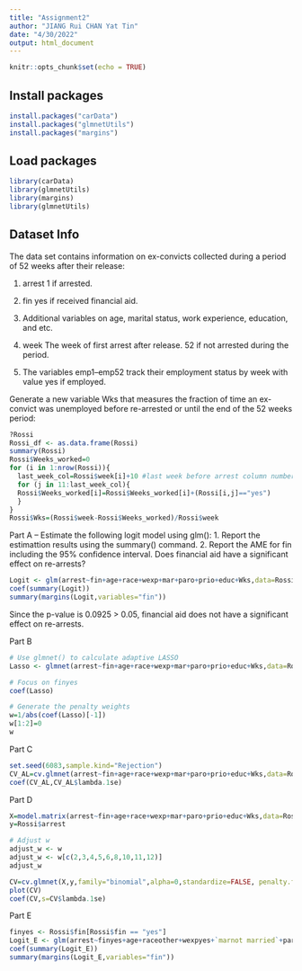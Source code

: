 ```yaml
---
title: "Assignment2"
author: "JIANG Rui CHAN Yat Tin"
date: "4/30/2022"
output: html_document
---
```


```r
knitr::opts_chunk$set(echo = TRUE)
```

## Install packages 
```r
install.packages("carData")
install.packages("glmnetUtils")
install.packages("margins")
```

## Load packages 
```r
library(carData)
library(glmnetUtils)
library(margins)
library(glmnetUtils)
```

## Dataset Info
The data set contains information on ex-convicts collected during a period of 52 weeks after their release:

1. arrest 1 if arrested.

2. fin yes if received financial aid.

3. Additional variables on age, marital status, work experience, education, and etc.

4. week The week of first arrest after release. 52 if not arrested during the period.

5. The variables emp1–emp52 track their employment status by week with value yes if employed.

Generate a new variable Wks that measures the fraction of time an ex-convict was unemployed before re-arrested or until the end of the 52 weeks period:
```r
?Rossi
Rossi_df <- as.data.frame(Rossi)
summary(Rossi)
Rossi$Weeks_worked=0
for (i in 1:nrow(Rossi)){
  last_week_col=Rossi$week[i]+10 #last week before arrest column number
  for (j in 11:last_week_col){
  Rossi$Weeks_worked[i]=Rossi$Weeks_worked[i]+(Rossi[i,j]=="yes")
  }
}
Rossi$Wks=(Rossi$week-Rossi$Weeks_worked)/Rossi$week
```

Part A -- Estimate the following logit model using glm():
1. Report the estimattion results using the summary() command.
2. Report the AME for fin including the 95% confidence interval. Does financial aid have a significant effect on re-arrests?
```r
Logit <- glm(arrest~fin+age+race+wexp+mar+paro+prio+educ+Wks,data=Rossi,family=binomial(link="logit"))
coef(summary(Logit))
summary(margins(Logit,variables="fin"))
```
 

Since the p-value is 0.0925 > 0.05, financial aid does not have a significant effect on re-arrests.
 
Part B
```r
# Use glmnet() to calculate adaptive LASSO
Lasso <- glmnet(arrest~fin+age+race+wexp+mar+paro+prio+educ+Wks,data=Rossi,family="binomial",alpha=0,lambda=0,standardize=FALSE, intercept=FALSE)

# Focus on finyes 
coef(Lasso)

# Generate the penalty weights
w=1/abs(coef(Lasso)[-1])
w[1:2]=0
w
```
 
Part C 
```r
set.seed(6083,sample.kind="Rejection")
CV_AL=cv.glmnet(arrest~fin+age+race+wexp+mar+paro+prio+educ+Wks,data=Rossi,family="binomial",alpha=0,standardize=FALSE, intercept=FALSE,penalty.factor=w)
coef(CV_AL,CV_AL$lambda.1se)
```
 
Part D
```r
X=model.matrix(arrest~fin+age+race+wexp+mar+paro+prio+educ+Wks,data=Rossi)[,-1]
y=Rossi$arrest

# Adjust w
adjust_w <- w
adjust_w <- w[c(2,3,4,5,6,8,10,11,12)]
adjust_w 

CV=cv.glmnet(X,y,family="binomial",alpha=0,standardize=FALSE, penalty.factor=adjust_w, nfolds=10)
plot(CV)
coef(CV,s=CV$lambda.1se)
```
Part E
```r
finyes <- Rossi$fin[Rossi$fin == "yes"]
Logit_E <- glm(arrest~finyes+age+raceother+wexpyes+`marnot married`+paroyes+prio+educ+Wks,data=Rossi,family=binomial(link="logit"))
coef(summary(Logit_E))
summary(margins(Logit_E,variables="fin"))
```
 
